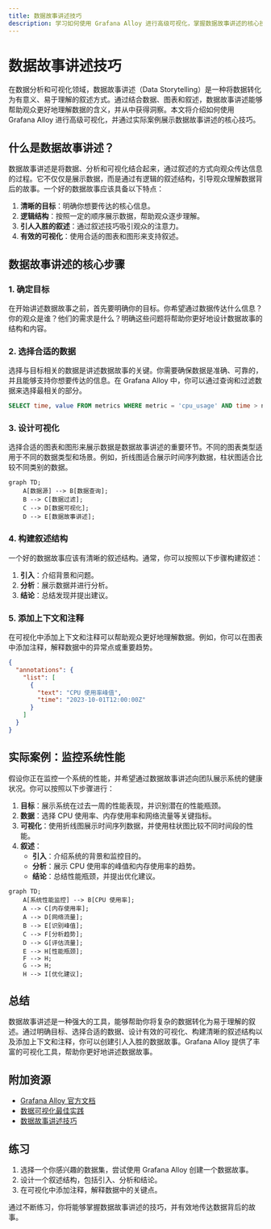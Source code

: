 ```yaml
---
title: 数据故事讲述技巧
description: 学习如何使用 Grafana Alloy 进行高级可视化，掌握数据故事讲述的核心技巧，帮助初学者通过数据讲述引人入胜的故事。
---
```


# 数据故事讲述技巧

在数据分析和可视化领域，数据故事讲述（Data Storytelling）是一种将数据转化为有意义、易于理解的叙述方式。通过结合数据、图表和叙述，数据故事讲述能够帮助观众更好地理解数据的含义，并从中获得洞察。本文将介绍如何使用 Grafana Alloy 进行高级可视化，并通过实际案例展示数据故事讲述的核心技巧。

## 什么是数据故事讲述？

数据故事讲述是将数据、分析和可视化结合起来，通过叙述的方式向观众传达信息的过程。它不仅仅是展示数据，而是通过有逻辑的叙述结构，引导观众理解数据背后的故事。一个好的数据故事应该具备以下特点：

1. **清晰的目标**：明确你想要传达的核心信息。
2. **逻辑结构**：按照一定的顺序展示数据，帮助观众逐步理解。
3. **引人入胜的叙述**：通过叙述技巧吸引观众的注意力。
4. **有效的可视化**：使用合适的图表和图形来支持叙述。

## 数据故事讲述的核心步骤

### 1. 确定目标

在开始讲述数据故事之前，首先要明确你的目标。你希望通过数据传达什么信息？你的观众是谁？他们的需求是什么？明确这些问题将帮助你更好地设计数据故事的结构和内容。

### 2. 选择合适的数据

选择与目标相关的数据是讲述数据故事的关键。你需要确保数据是准确、可靠的，并且能够支持你想要传达的信息。在 Grafana Alloy 中，你可以通过查询和过滤数据来选择最相关的部分。

```sql
SELECT time, value FROM metrics WHERE metric = 'cpu_usage' AND time > now() - 1h;
```

### 3. 设计可视化

选择合适的图表和图形来展示数据是数据故事讲述的重要环节。不同的图表类型适用于不同的数据类型和场景。例如，折线图适合展示时间序列数据，柱状图适合比较不同类别的数据。

```mermaid
graph TD;
    A[数据源] --> B[数据查询];
    B --> C[数据过滤];
    C --> D[数据可视化];
    D --> E[数据故事讲述];
```

### 4. 构建叙述结构

一个好的数据故事应该有清晰的叙述结构。通常，你可以按照以下步骤构建叙述：

1. **引入**：介绍背景和问题。
2. **分析**：展示数据并进行分析。
3. **结论**：总结发现并提出建议。

### 5. 添加上下文和注释

在可视化中添加上下文和注释可以帮助观众更好地理解数据。例如，你可以在图表中添加注释，解释数据中的异常点或重要趋势。

```json
{
  "annotations": {
    "list": [
      {
        "text": "CPU 使用率峰值",
        "time": "2023-10-01T12:00:00Z"
      }
    ]
  }
}
```

## 实际案例：监控系统性能

假设你正在监控一个系统的性能，并希望通过数据故事讲述向团队展示系统的健康状况。你可以按照以下步骤进行：

1. **目标**：展示系统在过去一周的性能表现，并识别潜在的性能瓶颈。
2. **数据**：选择 CPU 使用率、内存使用率和网络流量等关键指标。
3. **可视化**：使用折线图展示时间序列数据，并使用柱状图比较不同时间段的性能。
4. **叙述**：
   - **引入**：介绍系统的背景和监控目的。
   - **分析**：展示 CPU 使用率的峰值和内存使用率的趋势。
   - **结论**：总结性能瓶颈，并提出优化建议。

```mermaid
graph TD;
    A[系统性能监控] --> B[CPU 使用率];
    A --> C[内存使用率];
    A --> D[网络流量];
    B --> E[识别峰值];
    C --> F[分析趋势];
    D --> G[评估流量];
    E --> H[性能瓶颈];
    F --> H;
    G --> H;
    H --> I[优化建议];
```

## 总结

数据故事讲述是一种强大的工具，能够帮助你将复杂的数据转化为易于理解的叙述。通过明确目标、选择合适的数据、设计有效的可视化、构建清晰的叙述结构以及添加上下文和注释，你可以创建引人入胜的数据故事。Grafana Alloy 提供了丰富的可视化工具，帮助你更好地讲述数据故事。

## 附加资源

- [Grafana Alloy 官方文档](https://grafana.com/docs/alloy/)
- [数据可视化最佳实践](https://www.example.com/data-visualization-best-practices)
- [数据故事讲述技巧](https://www.example.com/data-storytelling-tips)

## 练习

1. 选择一个你感兴趣的数据集，尝试使用 Grafana Alloy 创建一个数据故事。
2. 设计一个叙述结构，包括引入、分析和结论。
3. 在可视化中添加注释，解释数据中的关键点。

通过不断练习，你将能够掌握数据故事讲述的技巧，并有效地传达数据背后的故事。